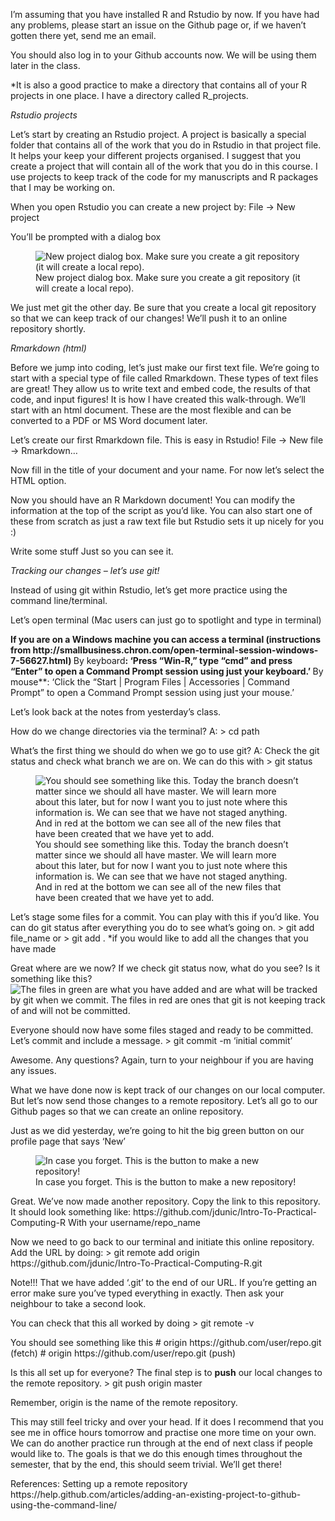 I'm assuming that you have installed R and Rstudio by now. If you have had any problems, please start an issue on the Github page or, if we haven't gotten there yet, send me an email.

You should also log in to your Github accounts now. We will be using them later in the class.

*It is also a good practice to make a directory that contains all of your R projects in one place. I have a directory called R_projects.

*Rstudio projects*

Let's start by creating an Rstudio project. A project is basically a special folder that contains all of the work that you do in Rstudio in that project file. It helps your keep your different projects organised. I suggest that you create a project that will contain all of the work that you do in this course. I use projects to keep track of the code for my manuscripts and R packages that I may be working on. 

When you open Rstudio you can create a new project by:
File -> New project

You'll be prompted with a dialog box

![New project dialog box. Make sure you create a git repository (it will create a local repo).](images/Rstudio_images/Rstudio_create_new_project.png)

We just met git the other day. Be sure that you create a local git repository so that we can keep track of our changes! We'll push it to an online repository shortly.


*Rmarkdown (html)*

Before we jump into coding, let's just make our first text file. We're going to start with a special type of file called Rmarkdown. These types of text files are great! They allow us to write text and embed code, the results of that code, and input figures! It is how I have created this walk-through. We'll start with an html document. These are the most flexible and can be converted to a PDF or MS Word document later. 

Let's create our first Rmarkdown file. This is easy in Rstudio!
File -> New file -> Rmarkdown...

Now fill in the title of your document and your name. For now let's select the HTML option. 

Now you should have an R Markdown document! You can modify the information at the top of the script as you'd like. You can also start one of these from scratch as just a raw text file but Rstudio sets it up nicely for you :)

Write some stuff Just so you can see it. 

*Tracking our changes -- let's use git!*

Instead of using git within Rstudio, let's get more practice using the command line/terminal. 

Let's open terminal (Mac users can just go to spotlight and type in terminal)

**If you are on a Windows machine you can access a terminal (instructions from http://smallbusiness.chron.com/open-terminal-session-windows-7-56627.html)
**By keyboard**: 'Press "Win-R," type "cmd" and press "Enter" to open a Command Prompt session using just your keyboard.'
**By mouse**: 'Click the "Start | Program Files | Accessories | Command Prompt" to open a Command Prompt session using just your mouse.'


Let's look back at the notes from yesterday's class.

How do we change directories via the terminal?
A: 
> cd path

What's the first thing we should do when we go to use git?
A: Check the git status and check what branch we are on. We can do this with 
> git status

![You should see something like this. Today the branch doesn't matter since we should all have master. We will learn more about this later, but for now I want you to just note where this information is. We can see that we have not staged anything. And in red at the bottom we can see all of the new files that have been created that we have yet to add.](images/git_images/git_status1.png)

Let's stage some files for a commit. You can play with this if you'd like. You can do git status after everything you do to see what's going on.
> git add file_name
or
> git add .
*if you would like to add all the changes that you have made

Great where are we now? If we check git status now, what do you see? Is it something like this?
![The files in green are what you have added and are what will be tracked by git when we commit. The files in red are ones that git is not keeping track of and will not be committed.](images/git_images/git_add1.png)


Everyone should now have some files staged and ready to be committed. Let's commit and include a message.
> git commit -m 'initial commit'


Awesome. Any questions? Again, turn to your neighbour if you are having any issues. 

What we have done now is kept track of our changes on our local computer. But let's now send those changes to a remote repository. Let's all go to our Github pages so that we can create an online repository. 

Just as we did yesterday, we're going to hit the big green button on our profile page that says 'New'

![In case you forget. This is the button to make a new repository!](images/git_images/git_create_repo.png)

Great. We've now made another repository. Copy the link to this repository. It should look something like:
https://github.com/jdunic/Intro-To-Practical-Computing-R
With your username/repo_name

Now we need to go back to our terminal and initiate this online repository.
Add the URL by doing:
> git remote add origin https://github.com/jdunic/Intro-To-Practical-Computing-R.git

Note!!! That we have added '.git' to the end of our URL. If you're getting an error make sure you've typed everything in exactly. Then ask your neighbour to take a second look.

You can check that this all worked by doing
> git remote -v

You should see something like this
# origin  https://github.com/user/repo.git (fetch)
# origin  https://github.com/user/repo.git (push)

Is this all set up for everyone? The final step is to **push** our local changes to the remote repository.
> git push origin master

Remember, origin is the name of the remote repository.


This may still feel tricky and over your head. If it does I recommend that you see me in office hours tomorrow and practise one more time on your own. We can do another practice run through at the end of next class if people would like to. The goals is that we do this enough times throughout the semester, that by the end, this should seem trivial. We'll get there!





References:
Setting up a remote repository
https://help.github.com/articles/adding-an-existing-project-to-github-using-the-command-line/








